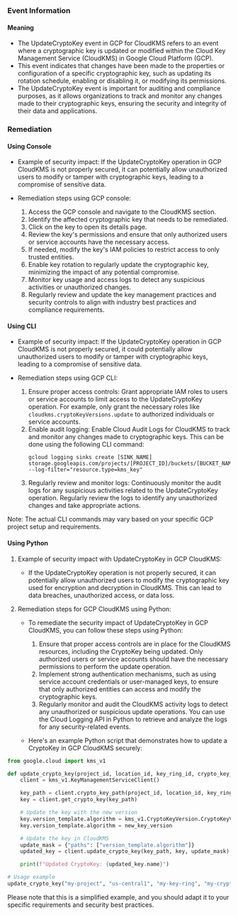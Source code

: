 
### Event Information

#### Meaning

- The UpdateCryptoKey event in GCP for CloudKMS refers to an event where a cryptographic key is updated or modified within the Cloud Key Management Service (CloudKMS) in Google Cloud Platform (GCP).
- This event indicates that changes have been made to the properties or configuration of a specific cryptographic key, such as updating its rotation schedule, enabling or disabling it, or modifying its permissions.
- The UpdateCryptoKey event is important for auditing and compliance purposes, as it allows organizations to track and monitor any changes made to their cryptographic keys, ensuring the security and integrity of their data and applications.

### Remediation

#### Using Console

- Example of security impact: If the UpdateCryptoKey operation in GCP CloudKMS is not properly secured, it can potentially allow unauthorized users to modify or tamper with cryptographic keys, leading to a compromise of sensitive data.

- Remediation steps using GCP console:
  1. Access the GCP console and navigate to the CloudKMS section.
  2. Identify the affected cryptographic key that needs to be remediated.
  3. Click on the key to open its details page.
  4. Review the key's permissions and ensure that only authorized users or service accounts have the necessary access.
  5. If needed, modify the key's IAM policies to restrict access to only trusted entities.
  6. Enable key rotation to regularly update the cryptographic key, minimizing the impact of any potential compromise.
  7. Monitor key usage and access logs to detect any suspicious activities or unauthorized changes.
  8. Regularly review and update the key management practices and security controls to align with industry best practices and compliance requirements.

#### Using CLI

- Example of security impact: If the UpdateCryptoKey operation in GCP CloudKMS is not properly secured, it could potentially allow unauthorized users to modify or tamper with cryptographic keys, leading to a compromise of sensitive data.

- Remediation steps using GCP CLI:
  1. Ensure proper access controls: Grant appropriate IAM roles to users or service accounts to limit access to the UpdateCryptoKey operation. For example, only grant the necessary roles like `cloudkms.cryptoKeyVersions.update` to authorized individuals or service accounts.
  2. Enable audit logging: Enable Cloud Audit Logs for CloudKMS to track and monitor any changes made to cryptographic keys. This can be done using the following CLI command:
     ```
     gcloud logging sinks create [SINK_NAME] storage.googleapis.com/projects/[PROJECT_ID]/buckets/[BUCKET_NAME] --log-filter="resource.type=kms_key"
     ```
  3. Regularly review and monitor logs: Continuously monitor the audit logs for any suspicious activities related to the UpdateCryptoKey operation. Regularly review the logs to identify any unauthorized changes and take appropriate actions.

Note: The actual CLI commands may vary based on your specific GCP project setup and requirements.

#### Using Python

1. Example of security impact with UpdateCryptoKey in GCP CloudKMS:
   - If the UpdateCryptoKey operation is not properly secured, it can potentially allow unauthorized users to modify the cryptographic key used for encryption and decryption in CloudKMS. This can lead to data breaches, unauthorized access, or data loss.

2. Remediation steps for GCP CloudKMS using Python:
   - To remediate the security impact of UpdateCryptoKey in GCP CloudKMS, you can follow these steps using Python:
     1. Ensure that proper access controls are in place for the CloudKMS resources, including the CryptoKey being updated. Only authorized users or service accounts should have the necessary permissions to perform the update operation.
     2. Implement strong authentication mechanisms, such as using service account credentials or user-managed keys, to ensure that only authorized entities can access and modify the cryptographic keys.
     3. Regularly monitor and audit the CloudKMS activity logs to detect any unauthorized or suspicious update operations. You can use the Cloud Logging API in Python to retrieve and analyze the logs for any security-related events.

   - Here's an example Python script that demonstrates how to update a CryptoKey in GCP CloudKMS securely:

```python
from google.cloud import kms_v1

def update_crypto_key(project_id, location_id, key_ring_id, crypto_key_id, new_key_version):
    client = kms_v1.KeyManagementServiceClient()

    key_path = client.crypto_key_path(project_id, location_id, key_ring_id, crypto_key_id)
    key = client.get_crypto_key(key_path)

    # Update the key with the new version
    key.version_template.algorithm = kms_v1.CryptoKeyVersion.CryptoKeyVersionAlgorithm.GOOGLE_SYMMETRIC_ENCRYPTION
    key.version_template.algorithm = new_key_version

    # Update the key in CloudKMS
    update_mask = {"paths": ["version_template.algorithm"]}
    updated_key = client.update_crypto_key(key_path, key, update_mask)

    print(f"Updated CryptoKey: {updated_key.name}")

# Usage example
update_crypto_key("my-project", "us-central1", "my-key-ring", "my-crypto-key", "AES256")
```

Please note that this is a simplified example, and you should adapt it to your specific requirements and security best practices.

